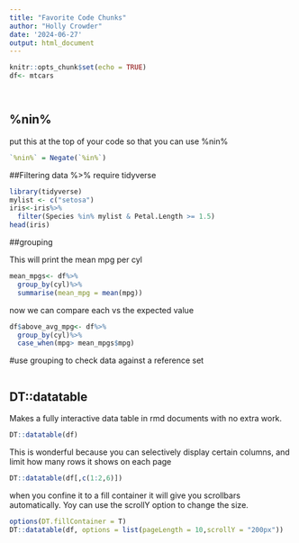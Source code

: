 ```yaml
---
title: "Favorite Code Chunks"
author: "Holly Crowder"
date: '2024-06-27'
output: html_document
---
```


```r
knitr::opts_chunk$set(echo = TRUE)
df<- mtcars
```

```r


```

```r

```


## %nin% 

put this at the top of your code so that you can use %nin% 
```r
`%nin%` = Negate(`%in%`)
```

##Filtering data
%>% require tidyverse 
```r
library(tidyverse)
mylist <- c("setosa")
iris<-iris%>%
  filter(Species %in% mylist & Petal.Length >= 1.5)
head(iris)
```


##grouping 

This will print the mean mpg per cyl 
```r
mean_mpgs<- df%>% 
  group_by(cyl)%>%
  summarise(mean_mpg = mean(mpg))
```
now we can compare each vs the expected value
```r
df$above_avg_mpg<- df%>% 
  group_by(cyl)%>%
  case_when(mpg> mean_mpgs$mpg)
```

#use grouping to check data against a reference set 
```r

```




## DT::datatable
Makes a fully interactive data table in rmd documents with no extra work.
```r
DT::datatable(df)
```
This is wonderful because you can selectively display certain columns, and limit how many rows it shows on each page
```r
DT::datatable(df[,c(1:2,6)])
```
when you confine it to a fill container it will give you scrollbars automatically. Yoy can use the scrollY option to change the size. 
```r
options(DT.fillContainer = T)
DT::datatable(df, options = list(pageLength = 10,scrollY = "200px"))
```

